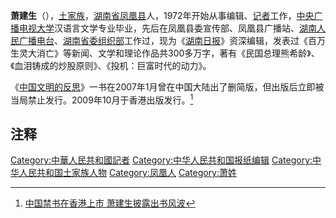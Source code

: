 {{Review|time=2009-09-29T23:19:49+00:00}}
'''萧建生'''（{{bd|1955年|}}），[[土家族|土家族]]，[[湖南省|湖南省]][[凤凰县|凤凰县]]人，1972年开始从事编辑、[[记者|记者]]工作，[[中央广播电视大学|中央广播电视大学]]汉语言文学专业毕业，先后在凤凰县委宣传部、凤凰县广播站、[[湖南人民广播电台|湖南人民广播电台]]、[[湖南省委组织部|湖南省委组织部]]工作过，现为《[[湖南日报|湖南日报]]》资深编辑，发表过《百万生灵大消亡》等新闻、文学和理论作品共300多万字，著有《民国总理熊希龄》、《血泪铸成的炒股原则》、《投机：巨富时代的动力》。

《[[中国文明的反思|中国文明的反思]]》一书在2007年1月曾在中国大陆出了删简版，但出版后立即被当局禁止发行。2009年10月于香港出版发行。<ref>[http://www.newcenturynews.com/Article/china/200909/20090930100423.html 中国禁书在香港上市 萧建生披露出书风波]</ref>
== 注释 ==
{{Reflist}}

[[Category:中華人民共和國記者|Category:中華人民共和國記者]]
[[Category:中华人民共和国报纸编辑|Category:中华人民共和国报纸编辑]]
[[Category:中华人民共和国土家族人物|Category:中华人民共和国土家族人物]]
[[Category:凤凰人|Category:凤凰人]]
[[Category:萧姓|Category:萧姓]]